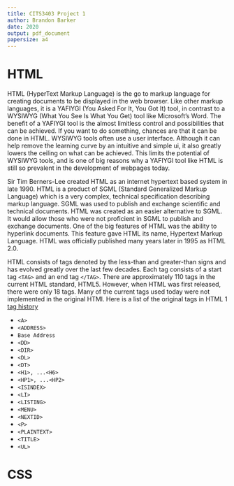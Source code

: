 ```yaml
---
title: CITS3403 Project 1
author: Brandon Barker
date: 2020
output: pdf_document
papersize: a4
---
```


# HTML

HTML (HyperText Markup Language) is the go to markup language for creating
documents to be displayed in the web browser. Like other markup languages, it
is a YAFIYGI (You Asked For It, You Got It) tool, in contrast to a WYSIWYG
(What You See Is What You Get) tool like Microsoft's Word. The benefit of a
YAFIYGI tool is the almost limitless control and possibilities that can be
achieved. If you want to do something, chances are that it can be done in
HTML. WYSIWYG tools often use a user interface. Although it can help remove
the learning curve by an intuitive and simple ui, it also greatly lowers the
ceiling on what can be achieved. This limits the potential of WYSIWYG tools,
and is one of big reasons why a YAFIYGI tool like HTML is still so prevalent
in the development of webpages today.

Sir Tim Berners-Lee created HTML as an internet hypertext based system in
late 1990. HTML is a product of SGML (Standard Generalized Markup Language)
which is a very complex, technical specification describing markup language.
SGML was used to publish and exchange scientific and technical documents.
HTML was created as an easier alternative to SGML. It would allow those who
were not proficient in SGML to publish and exchange documents. One of the big
features of HTML was the ability to hyperlink documents. This feature gave
HTML its name, Hypertext Markup Language. HTML was officially published many
years later in 1995 as HTML 2.0.

HTML consists of tags denoted by the less-than and greater-than signs and has
evolved greatly over the last few decades. Each tag consists of a start tag
`<TAG>` and an end tag `</TAG>`. There are approximately 110 tags in the
current HTML standard, HTML5. However, when HTML was first released, there
were only 18 tags. Many of the current tags used today were not implemented in
the original HTMl. Here is a list of the original tags in HTML 1 [tag  history](http://www.martinrinehart.com/frontend-engineering/engineers/html/html-tag-history.html)

- `<A>`
- `<ADDRESS>`
- `Base Address`
- `<DD>`
- `<DIR>`
- `<DL>`
- `<DT>`
- `<H1>, ...<H6>`
- `<HP1>, ...<HP2>`
- `<ISINDEX>`
- `<LI>`
- `<LISTING>`
- `<MENU>`
- `<NEXTID>`
- `<P>`
- `<PLAINTEXT> 	`
- `<TITLE>`
- `<UL>`


# CSS

